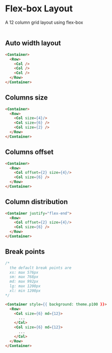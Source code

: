
<Meta title="Flex-box Layout" />

# Flex-box Layout

A 12 column grid layout using flex-box
<br /><br />

## Auto width layout

```html
<Container>
  <Row>
    <Col />
    <Col />
    <Col />
  </Row>
</Container>
```

## Columns size

```html
<Container>
  <Row>
    <Col size={4}/>
    <Col size={6} />
    <Col size={2} />
  </Row>
</Container>
```

## Columns offset

```html
<Container>
  <Row>
    <Col offset={2} size={4}/>
    <Col size={6} />
  </Row>
</Container>
```

## Column distribution

```html
<Container justify="flex-end">
  <Row>
    <Col offset={2} size={4}/>
    <Col size={6} />
  </Row>
</Container>
```

## Break points

````javascript
/*
  the default break points are
  xs: max 576px
  sm: max 768px
  md: max 992px
  lg: max 1200px
  xl: min 1200px
*/
````

```html
<Container style={{ background: theme.p100 }}>
  <Row>
    <Col size={6} md={12}>
      ...
    </Col>
    <Col size={6} md={12}>
      ...
    </Col>
  </Row>
</Container>
```
